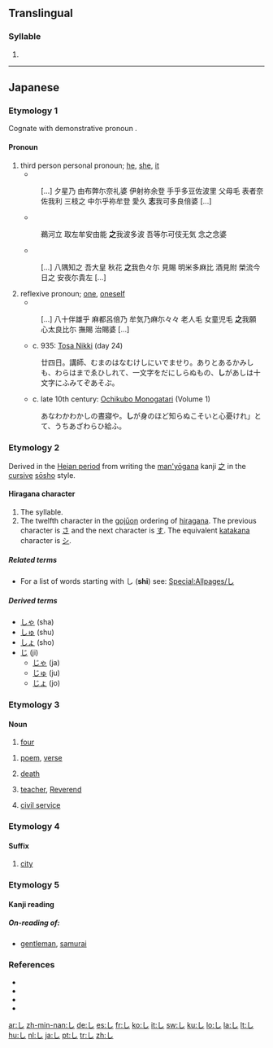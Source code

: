 {{wikipedia|Shi (kana)}}
{{also|じ|レ}}
==Translingual==
{{mul-script}}

===Syllable===
{{mul-syllable|sc=Hira|sort=し}}

# {{mul-kanadef|さ|い|Hira}}

----
{{stroke order|strokes=1}}

==Japanese==

===Etymology 1===
Cognate with demonstrative pronoun {{term|そ|so}}.

====Pronoun====
{{ja-pos|h|pronoun|rom=shi}}

# third person personal pronoun; [[he]], [[she]], [[it]]
#* {{RQ:Man'yōshū|5|904}}
#: [...] 夕星乃 由布弊尓奈礼婆 伊射祢余登 手乎多豆佐波里 父母毛 表者奈佐我利 三枝之 中尓乎祢牟登 愛久 '''志'''我可多良倍婆 [...]
#* {{RQ:Man'yōshū|19|4191}}
#: 鵜河立 取左牟安由能 '''之'''我波多波 吾等尓可伎无気 念之念婆
#* {{RQ:Man'yōshū|19|4254}}
#: [...] 八隅知之 吾大皇 秋花 '''之'''我色々尓 見賜 明米多麻比 酒見附 榮流今日之 安夜尓貴左 [...]
# reflexive pronoun; [[one]], [[oneself]]
#* {{RQ:Man'yōshū|18|4094}}
#: [...] 八十伴雄乎 麻都呂倍乃 牟気乃麻尓々々 老人毛 女童児毛 '''之'''我願 心太良比尓 撫賜 治賜婆 [...]
#* c. 935: [[w:Tosa Nikki|Tosa Nikki]] (day 24)
#: 廿四日。講師、むまのはなむけしにいでませり。ありとあるかみしも、わらはまでゑひしれて、一文字をだにしらぬもの、'''し'''があしは十文字にふみてぞあそぶ。
#* c. late 10th century: [[w:Ochikubo Monogatari|Ochikubo Monogatari]] (Volume 1)
#: あなわかわかしの晝寢や。'''し'''が身のほど知らぬこそいと心憂けれ」とて、うちあざわらひ給ふ。

===Etymology 2===
Derived in the [[w:Heian period|Heian period]] from writing the [[man'yōgana]] kanji [[之]] in the [[cursive]] [[sōsho]] style.

====Hiragana character====
{{ja-kana|rom=shi}}

# The {{IPAchar|/shi/}} syllable.
# The twelfth character in the [[gojūon]] ordering of [[hiragana]]. The previous character is [[さ]] and the next character is [[す]]. The equivalent [[katakana]] character is [[シ]].

=====Related terms=====
* For a list of words starting with し ('''shi''') see: [[Special:Allpages/し]]

=====Derived terms=====
* [[しゃ]] (sha)
* [[しゅ]] (shu)
* [[しょ]] (sho)
* [[じ]] (ji)
** [[じゃ]] (ja)
** [[じゅ]] (ju)
** [[じょ]] (jo)

===Etymology 3===

====Noun====
{{ja-noun|h|rom=shi}}

# {{ja-def|四}} [[four]]
<!-- # {{ja-def|疵瑕}} (しか, shika) [[blemish]], [[flaw]], [[defect]] -->
# {{ja-def|詩}} [[poem]], [[verse]]
# {{ja-def|死}} [[death]]
# {{ja-def|師}} [[teacher]], [[Reverend]]
# {{ja-def|仕}} [[civil service]]

===Etymology 4===

====Suffix====
{{ja-pos|h|suffix|rom=shi}}

# {{ja-def|市}} [[city]]

===Etymology 5===

====Kanji reading====
{{ja-kanjireading|rom=shi}}

=====On-reading of:=====
* {{ja-def|士}} [[gentleman]], [[samurai]]

===References===
* {{cite book
  | last = Fujii
  | first = Sadakazu
  | coauthors = Keiji Inaga
  | title = Shin Nihon Koten Bungaku Taikei 18: [[w:Ochikubo Monogatari|Ochikubo Monogatari]], [[w:Sumiyoshi Monogatari|Sumiyoshi Monogatari]]
  | publisher = [[w:Iwanami Shoten Publishing|Iwanami Shoten]]
  | date = 1989
  | location = [[w:Tōkyō|Tōkyō]]
  | language = Japanese
  | id = ISBN 4-00-240018-2
  }}
* {{cite book
  | last = Hasegawa
  | first = Masaharu
  | coauthors = Yūichirō Imanishi, Hiroshi Itō, Hiroshi Yoshioka
  | title = Shin Nihon Koten Bungaku Taikei 24: Tosa Nikki, Kagerō Nikki, Murasaki Shikibu Nikki, Sarashina Nikki 
  | publisher = [[w:Iwanami Shoten Publishing|Iwanami Shoten]]
  | date = 1989
  | location = [[w:Tōkyō|Tōkyō]]
  | language = Japanese
  | id = ISBN 4-00-240024-7
  }}
* {{R:Man'yōshū 1}}
* {{R:Man'yōshū 4}}

[[ar:し]]
[[zh-min-nan:し]]
[[de:し]]
[[es:し]]
[[fr:し]]
[[ko:し]]
[[it:し]]
[[sw:し]]
[[ku:し]]
[[lo:し]]
[[la:し]]
[[lt:し]]
[[hu:し]]
[[nl:し]]
[[ja:し]]
[[pt:し]]
[[tr:し]]
[[zh:し]]